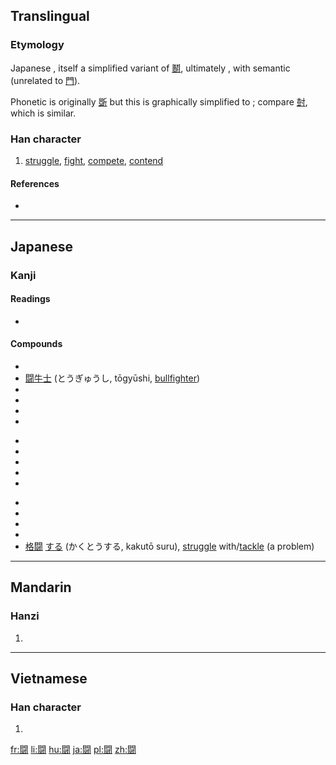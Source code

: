 {{also|鬪|鬥}}<!-- may be replaced by zh-forms -->
==Translingual==
===Etymology===
Japanese {{Han simp|鬪|f=鬥|t=門}}, itself a simplified variant of [[鬭]], ultimately {{liushu|psc}}, with semantic {{term|鬥||fight|sc=Hant}} (unrelated to [[門]]).

Phonetic is originally [[斲]] but this is graphically simplified to {{Han compound|豆|寸}}; compare [[尌]], which is similar.

===Han character===
{{Han char|rn=169|rad=門|as=10|sn=18|four=|canj=日弓一廿戈 (ANMTI)|ids=⿵[[門]]⿰[[豆]][[寸]]}}

# [[struggle]], [[fight]], [[compete]], [[contend]]

====References====
* {{Han ref|kx=1341.031|dkj=45649|dj=1845.090|hdz=74312.060|uh=95D8|ud=38360}}

----

==Japanese==

===Kanji===
{{ja-kanji|grade=c|rs=門10}}

====Readings====
* {{ja-readings|goon=[[つ]] (tsu) {{non-joyo-reading}}|kanon=[[とう]] (tō)|kun=[[たたかう]] (tatakau), [[たたかい]] (tatakai)}}

====Compounds====
{{top3}}
* {{l|ja|sc=Jpan|闘牛|tr=とうぎゅう, tōgyū, [[bullfighting]]}}
* [[闘牛士]] (とうぎゅうし, tōgyūshi, [[bullfighter]])
* {{l|ja|sc=Jpan|闘鶏|tr=とうけい, tōkei, [[cockfighting]]}}
* {{l|ja|sc=Jpan|闘犬|tr=とうけん, tōken, [[dogfighting]]}}
* {{term|闘争||[[struggle]]|tr=[[とうそう]], [[tōsō]]|lang=ja|sc=Jpan}}
* {{term|拳闘||[[boxing]]|tr=[[けんとう]], [[kentō]]|lang=ja|sc=Jpan}}
{{mid3}}
* {{l|ja|sc=Jpan|闘魂|tr=とうこん, tōkon}}
* {{l|ja|sc=Jpan|闘士|tr=とうし, tōshi}}
* {{l|ja|sc=Jpan|闘志|tr=とうし, tōshi, [[fighting spirit]]}}
* {{term|健闘||good fight, strenuous effort|tr=[[けんとう]], [[kentō]]|lang=ja|sc=Jpan}}
* {{term|戦闘||battle, combat|tr=[[せんとう]], [[sentō]]|lang=ja|sc=Jpan}}
{{mid3}}
* {{l|ja|sc=Jpan|闘将|tr=とうしょう, tōshō}}
* {{l|ja|sc=Jpan|敢闘|tr=かんとう, kantō}}
* {{term|戦闘機||[[fighter plane]]|tr=[[せんとうき]], [[sentōki]]|lang=ja|sc=Jpan}}
* {{term|奮闘||[[struggle]]|tr=[[ふんとう]], [[funtō]]|lang=ja|sc=Jpan}}
* [[格闘]] [[する]] (かくとうする, kakutō suru), [[struggle]] with/[[tackle]] (a problem)
{{bottom}}


----

==Mandarin==

===Hanzi===
{{cmn-hanzi|pin=[[dòu]] ([[dou4]])|wg=tou<sup>4</sup>}}

# {{defn|lang=cmn|sort=門10}}

----

==Vietnamese==

===Han character===
{{vi-hantu|[[chùa]]|rs=門10}}

# {{defn|lang=vi|sort=門10}}

[[fr:闘]]
[[li:闘]]
[[hu:闘]]
[[ja:闘]]
[[pl:闘]]
[[zh:闘]]